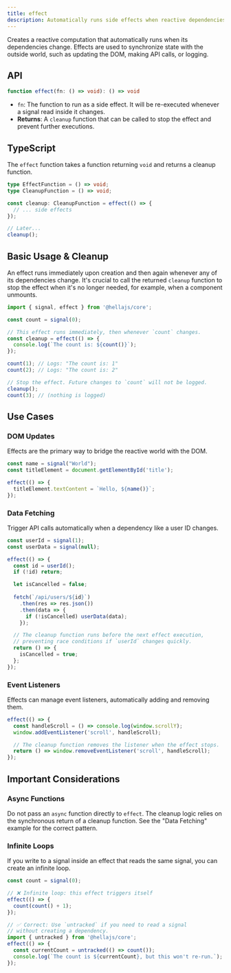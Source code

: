 ```yaml
---
title: effect
description: Automatically runs side effects when reactive dependencies change.
---
```


Creates a reactive computation that automatically runs when its dependencies change. Effects are used to synchronize state with the outside world, such as updating the DOM, making API calls, or logging.

## API

```typescript
function effect(fn: () => void): () => void
```
- `fn`: The function to run as a side effect. It will be re-executed whenever a signal read inside it changes.
- **Returns**: A `cleanup` function that can be called to stop the effect and prevent further executions.

## TypeScript

The `effect` function takes a function returning `void` and returns a cleanup function.

```typescript
type EffectFunction = () => void;
type CleanupFunction = () => void;

const cleanup: CleanupFunction = effect(() => {
  // ... side effects
});

// Later...
cleanup();
```

## Basic Usage & Cleanup

An effect runs immediately upon creation and then again whenever any of its dependencies change. It's crucial to call the returned `cleanup` function to stop the effect when it's no longer needed, for example, when a component unmounts.

```typescript
import { signal, effect } from '@hellajs/core';

const count = signal(0);

// This effect runs immediately, then whenever `count` changes.
const cleanup = effect(() => {
  console.log(`The count is: ${count()}`);
});

count(1); // Logs: "The count is: 1"
count(2); // Logs: "The count is: 2"

// Stop the effect. Future changes to `count` will not be logged.
cleanup();
count(3); // (nothing is logged)
```

## Use Cases

### DOM Updates
Effects are the primary way to bridge the reactive world with the DOM.

```typescript
const name = signal("World");
const titleElement = document.getElementById('title');

effect(() => {
  titleElement.textContent = `Hello, ${name()}`;
});
```

### Data Fetching
Trigger API calls automatically when a dependency like a user ID changes.

```typescript
const userId = signal(1);
const userData = signal(null);

effect(() => {
  const id = userId();
  if (!id) return;

  let isCancelled = false;
  
  fetch(`/api/users/${id}`)
    .then(res => res.json())
    .then(data => {
      if (!isCancelled) userData(data);
    });

  // The cleanup function runs before the next effect execution,
  // preventing race conditions if `userId` changes quickly.
  return () => {
    isCancelled = true;
  };
});
```

### Event Listeners
Effects can manage event listeners, automatically adding and removing them.

```typescript
effect(() => {
  const handleScroll = () => console.log(window.scrollY);
  window.addEventListener('scroll', handleScroll);

  // The cleanup function removes the listener when the effect stops.
  return () => window.removeEventListener('scroll', handleScroll);
});
```

## Important Considerations

### Async Functions
Do not pass an `async` function directly to `effect`. The cleanup logic relies on the synchronous return of a cleanup function. See the "Data Fetching" example for the correct pattern.

### Infinite Loops
If you write to a signal inside an effect that reads the same signal, you can create an infinite loop.

```typescript
const count = signal(0);

// ❌ Infinite loop: this effect triggers itself
effect(() => {
  count(count() + 1);
});

// ✅ Correct: Use `untracked` if you need to read a signal
// without creating a dependency.
import { untracked } from '@hellajs/core';
effect(() => {
  const currentCount = untracked(() => count());
  console.log(`The count is ${currentCount}, but this won't re-run.`);
});
```
